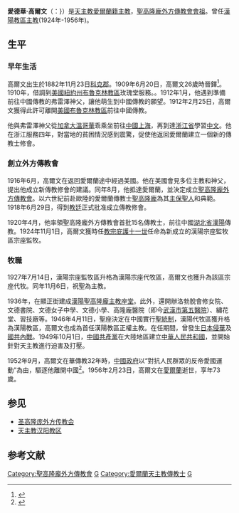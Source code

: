 {{Infobox Christian leader
| type             = bishop
| honorific-prefix = 
| name             = 愛德華·高爾文<br />Edward J. Galvin
| honorific-suffix = [[聖高隆龐外方傳教會|聖高隆龐外方傳教會會祖]]
| title            = [[天主教漢陽教區|漢陽教區主教]]
| image            = 
| caption          = 
| province         = 
| diocese          = [[天主教漢陽教區|漢陽教區]]
| see              = 
| appointed        = 
| term_start       = 1924年11月1日
| term_end         = 1952年9月
| predecessor      = '''首任'''
| successor        = [[張伯仁|張伯仁]] ([[中國天主教地下教會|中國地下教會]])
| other_post       = 
| ordination       = 1909年6月20日
| ordained_by      = 
| consecration     = 1927年11月6日
| consecrated_by   = 
| cardinal         = 
| created_cardinal_by = 
| rank             =  
| birth_name       = Edward J. Galvin
| birth_date       = 1882年11月23日
| birth_place      = [[愛爾蘭|愛爾蘭]][[科克郡|科克郡]]{{link-en|紐塞鎮|Newcestown}}
| death_date       = 1956年2月23日（73歲）
| death_place      = [[愛爾蘭|愛爾蘭]]
| buried           = 
| religion         = [[天主教|天主教]]
| residence        = 
| profession       =
| alma_mater       = 
| nationality      = [[愛爾蘭人|愛爾蘭籍]]
| previous_post    = {{unbulleted list|漢陽宗座監牧區宗座監牧 (1924年-1927年)|漢陽宗座代牧區宗座代牧 (1927年-1946年)}}
| motto            = 
| signature        = 
| coat_of_arms     = 
}}
'''愛德華·高爾文'''（{{lang|en|Edward J. Galvin}}：{{bd|1882年|11月23日|1956年|2月23日|catIdx=Galvin}}}）是[[天主教|天主教]][[愛爾蘭人|愛爾蘭籍]][[主教|主教]]，[[聖高隆龐外方傳教會|聖高隆龐外方傳教會會祖]]。曾任[[天主教漢陽教區|漢陽教區主教]](1924年-1956年)。

==生平==
===早年生活===
高爾文出生於1882年11月23日[[科克郡|科克郡]]{{link-en|紐塞鎮|Newcestown}}。1909年6月20日，高爾文26歲時晉鐸<ref>{{Cite web |url=http://www.gcatholic.org/dioceses/diocese/hany0.htm |title=漢陽教區 |accessdate=2008年5月23日 }}</ref>。1910年，借調到[[美國|美國]][[紐約州|紐約州]][[天主教布魯克林教區|布魯克林教區]]玫瑰堂服務。。1912年1月，他遇到準備前往中國傳教的弗雷澤神父，讓他萌生到中國傳教的願望。1912年2月25日，高爾文獲得此許可離開[[美國|美國]][[天主教布魯克林教區|布魯克林教區]]前往中國傳教。

他與弗雷澤神父從[[加拿大|加拿大]][[溫哥華|溫哥華]]乖乘坐{{link-en|印度女皇號|RMS Empress of India (1890)}}前往[[中國|中國]][[上海|上海]]，再到達[[浙江省|浙江省]]學習[[中文|中文]]。他在浙江服務四年，對當地的貧困情況感到震驚，促使他返回愛爾蘭建立一個新的傳教士修會。

===創立外方傳教會===
1916年6月，高爾文在返回愛爾蘭途中經過美國。他在美國會見多位主教和神父，提出他成立新傳教修會的建議。同年8月，他抵達愛爾蘭，並決定成立[[聖高隆龐外方傳教會|聖高隆龐外方傳教會]]。以六世紀前赴歐陸的愛爾蘭傳教士[[聖高隆邦|聖高隆龐]]為其[[主保聖人|主保聖人]]和典範。1918年6月29日，得到[[教廷|教廷]]正式批准成立傳教修會。

1920年4月，他率領聖高隆龐外方傳教會首批15名傳教士，前往中國[[湖北省|湖北省]][[漢陽|漢陽]]傳教。1924年11月1日，高爾文獲時任[[教宗|教宗]][[庇護十一世|庇護十一世]]任命為新成立的漢陽宗座監牧區宗座監牧。

===牧職===
1927年7月14日，漢陽宗座監牧區升格為漢陽宗座代牧區，高爾文也獲升為該區宗座代牧。同年11月6日，祝聖為主教。

1936年，在顯正街建成[[漢陽聖高隆龐主教座堂|漢陽聖高隆龐主教座堂]]。此外，還開辦洛勃脫會修女院、文德書院、文德女子中學、文德小學、高隆龐醫院（即今[[武漢市第五醫院|武漢市第五醫院]]）、繡花堂、習技廠等。1946年4月11日，聖座決定在中國實行[[聖統制|聖統制]]，漢陽代牧區獲升格為漢陽教區，高爾文也成為首任漢陽教區正權主教。在任期間，曾發生[[中国抗日战争|日本侵華]]及[[國共內戰|國共內戰]]。1949年10月1日，[[中國共產黨|中國共產黨]]在大陸地區建立[[中華人民共和國|中華人民共和國]]，並開始針對天主教進行迫害及打壓。

1952年9月，高爾文在華傳教32年時，[[中國政府|中國政府]]以“對抗人民群眾的反帝愛國運動”為由，驅逐他離開中國<ref>{{Cite web |url=http://www.cnhan.com/GB/content/2007-04/23/content_788612.htm |title=存檔副本 |accessdate=2008年5月23日 |archiveurl=https://web.archive.org/web/20081203160945/http://www.cnhan.com/gb/content/2007-04/23/content_788612.htm |archivedate=2008年12月3日 |deadurl=yes }}</ref>。1956年2月23日，高爾文在[[愛爾蘭|愛爾蘭]]逝世，享年73歲。

== 参见 ==
*[[圣高隆庞外方传教会|圣高隆庞外方传教会]] 
*[[天主教汉阳教区|天主教汉阳教区]]

==参考文献==
<div class="references-small">
<references />
</div>
{{赴華外國傳教士列表}}

[[Category:聖高隆龐外方傳教會|Category:聖高隆龐外方傳教會]]
[[Category:在華天主教傳教士_(清朝)|G]]
[[Category:愛爾蘭天主教傳教士|Category:愛爾蘭天主教傳教士]]
[[Category:清朝外籍天主教主教|G]]